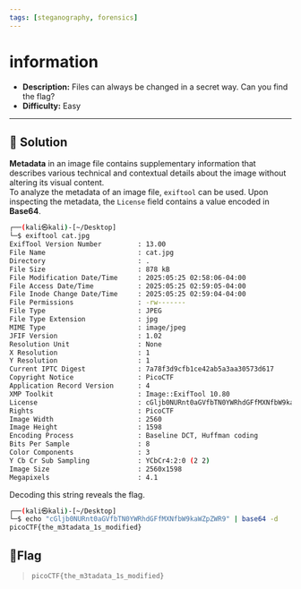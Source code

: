 ---
tags: [steganography, forensics]
---
# information

- **Description:** Files can always be changed in a secret way. Can you find the flag? 
- **Difficulty:** Easy

---

## 🔎 Solution
**Metadata** in an image file contains supplementary information that describes various technical and contextual details about the image without altering its visual content.  
To analyze the metadata of an image file, `exiftool` can be used. Upon inspecting the metadata, the `License` field contains a value encoded in **Base64**. 
```bash
┌──(kali㉿kali)-[~/Desktop]
└─$ exiftool cat.jpg   
ExifTool Version Number         : 13.00
File Name                       : cat.jpg
Directory                       : .
File Size                       : 878 kB
File Modification Date/Time     : 2025:05:25 02:58:06-04:00
File Access Date/Time           : 2025:05:25 02:59:05-04:00
File Inode Change Date/Time     : 2025:05:25 02:59:04-04:00
File Permissions                : -rw-------
File Type                       : JPEG
File Type Extension             : jpg
MIME Type                       : image/jpeg
JFIF Version                    : 1.02
Resolution Unit                 : None
X Resolution                    : 1
Y Resolution                    : 1
Current IPTC Digest             : 7a78f3d9cfb1ce42ab5a3aa30573d617
Copyright Notice                : PicoCTF
Application Record Version      : 4
XMP Toolkit                     : Image::ExifTool 10.80
License                         : cGljb0NURnt0aGVfbTN0YWRhdGFfMXNfbW9kaWZpZWR9
Rights                          : PicoCTF
Image Width                     : 2560
Image Height                    : 1598
Encoding Process                : Baseline DCT, Huffman coding
Bits Per Sample                 : 8
Color Components                : 3
Y Cb Cr Sub Sampling            : YCbCr4:2:0 (2 2)
Image Size                      : 2560x1598
Megapixels                      : 4.1
```

Decoding this string reveals the flag.                                                                                                         
```bash                                                                                                        
┌──(kali㉿kali)-[~/Desktop]
└─$ echo "cGljb0NURnt0aGVfbTN0YWRhdGFfMXNfbW9kaWZpZWR9" | base64 -d
picoCTF{the_m3tadata_1s_modified} 
```

## 🚩Flag
> `picoCTF{the_m3tadata_1s_modified} `
